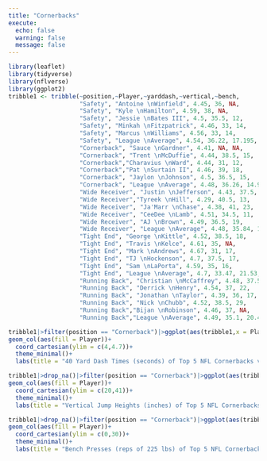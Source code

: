 ```yaml
---
title: "Cornerbacks"
execute:
  echo: false
  warning: false
  message: false
---
```


```r
library(leaflet)
library(tidyverse)
library(nflverse)
library(ggplot2)
tribble1 <- tribble(~position,~Player,~yarddash,~vertical,~bench,
                    "Safety", "Antoine \nWinfield", 4.45, 36, NA,
                    "Safety", "Kyle \nHamilton", 4.59, 38, NA,
                    "Safety", "Jessie \nBates III", 4.5, 35.5, 12,
                    "Safety", "Minkah \nFitzpatrick", 4.46, 33, 14,
                    "Safety", "Marcus \nWilliams", 4.56, 33, 14,
                    "Safety", "League \nAverage", 4.54, 36.22, 17.195,
                    "Cornerback", "Sauce \nGardner", 4.41, NA, NA,
                    "Cornerback", "Trent \nMcDuffie", 4.44, 38.5, 15,
                    "Cornerback","Charavius \nWard", 4.44, 31, 12,
                    "Cornerback","Pat \nSurtain II", 4.46, 39, 18,
                    "Cornerback", "Jaylon \nJohnson", 4.5, 36.5, 15,
                    "Cornerback", "League \nAverage", 4.48, 36.26, 14.94,
                    "Wide Receiver", "Justin \nJefferson", 4.43, 37.5, NA,
                    "Wide Receiver","Tyreek \nHill", 4.29, 40.5, 13,
                    "Wide Receiver", "Ja'Marr \nChase", 4.38, 41, 23,
                    "Wide Receiver", "CeeDee \nLamb", 4.51, 34.5, 11,
                    "Wide Receiver", "AJ \nBrown", 4.49, 36.5, 19,
                    "Wide Receiver", "League \nAverage", 4.48, 35.84, 15.21,
                    "Tight End", "George \nKittle", 4.52, 38.5, 18,
                    "Tight End", "Travis \nKelce", 4.61, 35, NA,
                    "Tight End", "Mark \nAndrews", 4.67, 31, 17,
                    "Tight End", "TJ \nHockenson", 4.7, 37.5, 17,
                    "Tight End", "Sam \nLaPorta", 4.59, 35, 16,
                    "Tight End", "League \nAverage", 4.7, 33.47, 21.53, 
                    "Running Back", "Christian \nMcCaffrey", 4.48, 37.5, 10,
                    "Running Back", "Derrick \nHenry", 4.54, 37, 22,
                    "Running Back", "Jonathan \nTaylor", 4.39, 36, 17,
                    "Running Back", "Nick \nChubb", 4.52, 38.5, 29,
                    "Running Back","Bijan \nRobinson", 4.46, 37, NA,
                    "Running Back","League \nAverage", 4.49, 35.1, 20.43)

```

```r
tribble1|>filter(position == "Cornerback")|>ggplot(aes(tribble1,x = Player, y = yarddash))+
geom_col(aes(fill = Player))+
  coord_cartesian(ylim = c(4,4.7))+
  theme_minimal()+
  labs(title = "40 Yard Dash Times (seconds) of Top 5 NFL Cornerbacks vs League Average",subtitle = "Most of the top cornerbacks had a better 40 time than the league average", x = "Player",y = "Time (Seconds)")

tribble1|>drop_na()|>filter(position == "Cornerback")|>ggplot(aes(tribble1,x = Player, y = vertical))+
geom_col(aes(fill = Player))+
  coord_cartesian(ylim = c(20,41))+
  theme_minimal()+
  labs(title = "Vertical Jump Heights (inches) of Top 5 NFL Cornerbacks vs League Average",subtitle = "3 out of 5 cornerbacks have a better vertical jump than the league average.", x = "Player",y = "Vertical Jump(Inches)")

tribble1|>drop_na()|>filter(position == "Cornerback")|>ggplot(aes(tribble1,x = Player, y = bench))+
geom_col(aes(fill = Player))+
  coord_cartesian(ylim = c(0,30))+
  theme_minimal()+
  labs(title = "Bench Presses (reps of 225 lbs) of Top 5 NFL Cornerbacks vs League Average",subtitle = "3 out of 4 cornerbacks have a higher or equal bench press than the league average", x = "Player",y = "Bench Press(Reps of 225)")
```
